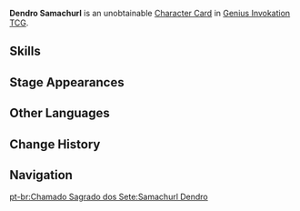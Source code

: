 {{About|the [[Character Card]]|the [[Common Enemy]]|Dendro Samachurl}}
{{Genius Invokation TCG Infobox
|title       = Dendro Samachurl
|id          = 003703
|image       = Dendro Samachurl Character Card.png
|type        = Character Card
|health      = 4
|element     = Dendro
|faction     = Monster;Hilichurl
|weapon      = Other Weapons
}}
'''Dendro Samachurl''' is an unobtainable [[Character Card]] in [[Genius Invokation TCG]].

==Skills==
{{Genius Invokation TCG Skills Table}}

==Stage Appearances==
{{Genius Invokation TCG Stage Appearances}}

==Other Languages==
{{Transclude|Dendro Samachurl|Other Languages}}

==Change History==
{{Change History|3.3}}

==Navigation==
{{Genius Invokation TCG Navbox|Character Card Unobtainable}}
[[pt-br:Chamado Sagrado dos Sete:Samachurl Dendro]]